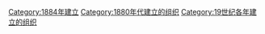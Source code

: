{{Commons category|Organizations established in 1884}}
{{Cat topic in year|topic=建立的组织|year=1884}}

[[Category:1884年建立|Category:1884年建立]]
[[Category:1880年代建立的组织|Category:1880年代建立的组织]]
[[Category:19世纪各年建立的组织|Category:19世纪各年建立的组织]]